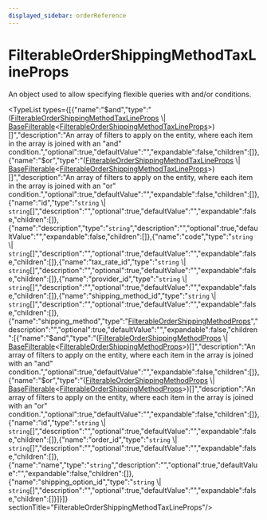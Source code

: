 ```yaml
---
displayed_sidebar: orderReference
---
```



# FilterableOrderShippingMethodTaxLineProps

An object used to allow specifying flexible queries with and/or conditions.

<TypeList types={[{"name":"$and","type":"([FilterableOrderShippingMethodTaxLineProps](page.mdx) \\| [BaseFilterable](../order.BaseFilterable/page.mdx)&#60;[FilterableOrderShippingMethodTaxLineProps](page.mdx)&#62;)[]","description":"An array of filters to apply on the entity, where each item in the array is joined with an \"and\" condition.","optional":true,"defaultValue":"","expandable":false,"children":[]},{"name":"$or","type":"([FilterableOrderShippingMethodTaxLineProps](page.mdx) \\| [BaseFilterable](../order.BaseFilterable/page.mdx)&#60;[FilterableOrderShippingMethodTaxLineProps](page.mdx)&#62;)[]","description":"An array of filters to apply on the entity, where each item in the array is joined with an \"or\" condition.","optional":true,"defaultValue":"","expandable":false,"children":[]},{"name":"id","type":"`string` \\| `string`[]","description":"","optional":true,"defaultValue":"","expandable":false,"children":[]},{"name":"description","type":"`string`","description":"","optional":true,"defaultValue":"","expandable":false,"children":[]},{"name":"code","type":"`string` \\| `string`[]","description":"","optional":true,"defaultValue":"","expandable":false,"children":[]},{"name":"tax_rate_id","type":"`string` \\| `string`[]","description":"","optional":true,"defaultValue":"","expandable":false,"children":[]},{"name":"provider_id","type":"`string` \\| `string`[]","description":"","optional":true,"defaultValue":"","expandable":false,"children":[]},{"name":"shipping_method_id","type":"`string` \\| `string`[]","description":"","optional":true,"defaultValue":"","expandable":false,"children":[]},{"name":"shipping_method","type":"[FilterableOrderShippingMethodProps](../order.FilterableOrderShippingMethodProps/page.mdx)","description":"","optional":true,"defaultValue":"","expandable":false,"children":[{"name":"$and","type":"([FilterableOrderShippingMethodProps](../order.FilterableOrderShippingMethodProps/page.mdx) \\| [BaseFilterable](../order.BaseFilterable/page.mdx)&#60;[FilterableOrderShippingMethodProps](../order.FilterableOrderShippingMethodProps/page.mdx)&#62;)[]","description":"An array of filters to apply on the entity, where each item in the array is joined with an \"and\" condition.","optional":true,"defaultValue":"","expandable":false,"children":[]},{"name":"$or","type":"([FilterableOrderShippingMethodProps](../order.FilterableOrderShippingMethodProps/page.mdx) \\| [BaseFilterable](../order.BaseFilterable/page.mdx)&#60;[FilterableOrderShippingMethodProps](../order.FilterableOrderShippingMethodProps/page.mdx)&#62;)[]","description":"An array of filters to apply on the entity, where each item in the array is joined with an \"or\" condition.","optional":true,"defaultValue":"","expandable":false,"children":[]},{"name":"id","type":"`string` \\| `string`[]","description":"","optional":true,"defaultValue":"","expandable":false,"children":[]},{"name":"order_id","type":"`string` \\| `string`[]","description":"","optional":true,"defaultValue":"","expandable":false,"children":[]},{"name":"name","type":"`string`","description":"","optional":true,"defaultValue":"","expandable":false,"children":[]},{"name":"shipping_option_id","type":"`string` \\| `string`[]","description":"","optional":true,"defaultValue":"","expandable":false,"children":[]}]}]}  sectionTitle="FilterableOrderShippingMethodTaxLineProps"/>
